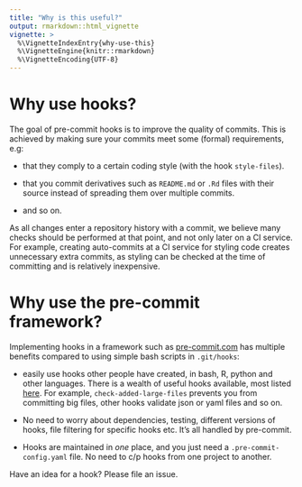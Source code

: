 ```yaml
---
title: "Why is this useful?"
output: rmarkdown::html_vignette
vignette: >
  %\VignetteIndexEntry{why-use-this}
  %\VignetteEngine{knitr::rmarkdown}
  %\VignetteEncoding{UTF-8}
---
```


# Why use hooks?

The goal of pre-commit hooks is to improve the quality of commits. This is
achieved by making sure your commits meet some (formal) requirements, e.g:

- that they comply to a certain coding style (with the hook `style-files`).

- that you commit derivatives such as `README.md` or `.Rd` files with their
  source instead of spreading them over multiple commits.

- and so on.

As all changes enter a repository history with a commit, we believe many checks
should be performed at that point, and not only later on a CI service. For
example, creating auto-commits at a CI service for styling code creates
unnecessary extra commits, as styling can be checked at the time of committing
and is relatively inexpensive.

# Why use the pre-commit framework?

Implementing hooks in a framework such as
[pre-commit.com](https://pre-commit.com) has multiple benefits compared to using simple bash scripts in `.git/hooks`:

* easily use hooks other people have created, in bash, R, python and other languages.
  There is a wealth of useful hooks available, most listed
  [here](https://pre-commit.com/hooks.html). For example,
  `check-added-large-files` prevents you from committing big files, other hooks
  validate json or yaml files and so on.

* No need to worry about dependencies, testing, different versions of hooks,
  file filtering for specific hooks etc. It's all handled by pre-commit.

* Hooks are maintained in *one* place, and you just need a
  `.pre-commit-config.yaml` file. No need to c/p hooks from one project to
  another.

Have an idea for a hook? Please file an issue.
